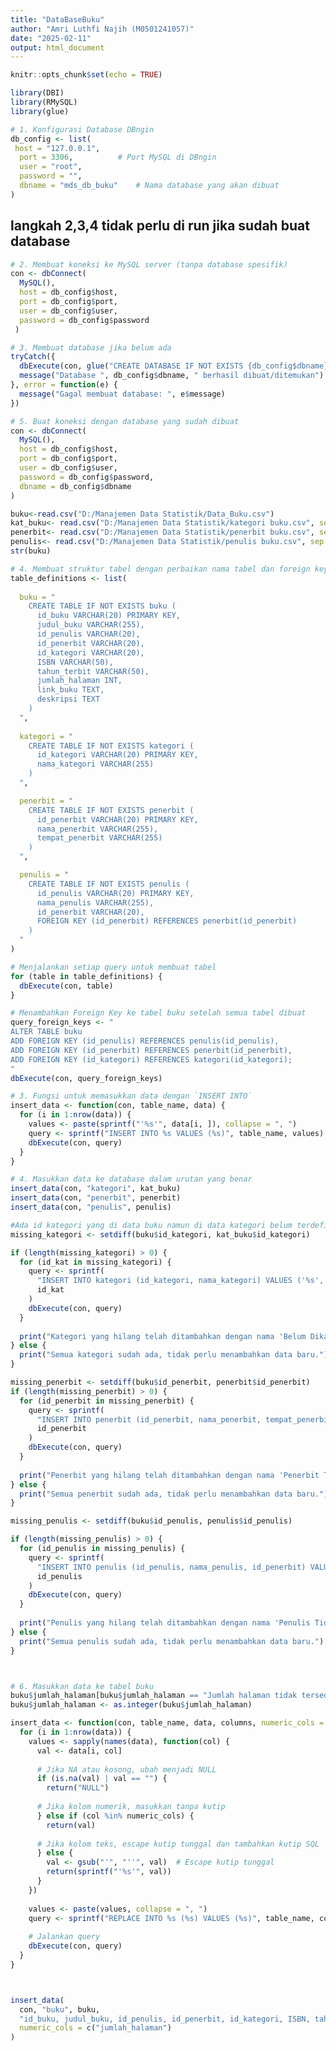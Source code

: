 ```yaml
---
title: "DataBaseBuku"
author: "Amri Luthfi Najih (M0501241057)"
date: "2025-02-11"
output: html_document
---
```


```r
knitr::opts_chunk$set(echo = TRUE)
```

```r
library(DBI)
library(RMySQL)
library(glue)
```

```r
# 1. Konfigurasi Database DBngin
db_config <- list(
 host = "127.0.0.1",
  port = 3306,          # Port MySQL di DBngin
  user = "root",
  password = "",
  dbname = "mds_db_buku"    # Nama database yang akan dibuat
)

```

## langkah 2,3,4 tidak perlu di run jika sudah buat database

```r
# 2. Membuat koneksi ke MySQL server (tanpa database spesifik)
con <- dbConnect(
  MySQL(),
  host = db_config$host,
  port = db_config$port,
  user = db_config$user,
  password = db_config$password
 )

```

```r
# 3. Membuat database jika belum ada
tryCatch({
  dbExecute(con, glue("CREATE DATABASE IF NOT EXISTS {db_config$dbname}"))
  message("Database ", db_config$dbname, " berhasil dibuat/ditemukan")
}, error = function(e) {
  message("Gagal membuat database: ", e$message)
})
```

```r
# 5. Buat koneksi dengan database yang sudah dibuat
con <- dbConnect(
  MySQL(),
  host = db_config$host,
  port = db_config$port,
  user = db_config$user,
  password = db_config$password,
  dbname = db_config$dbname
)

```


```r
buku<-read.csv("D:/Manajemen Data Statistik/Data_Buku.csv")
kat_buku<- read.csv("D:/Manajemen Data Statistik/kategori buku.csv", sep = ";")
penerbit<- read.csv("D:/Manajemen Data Statistik/penerbit buku.csv", sep = ";")
penulis<- read.csv("D:/Manajemen Data Statistik/penulis buku.csv", sep = ";")
str(buku)
```

```r
# 4. Membuat struktur tabel dengan perbaikan nama tabel dan foreign key
table_definitions <- list(
  
  buku = "
    CREATE TABLE IF NOT EXISTS buku (
      id_buku VARCHAR(20) PRIMARY KEY,
      judul_buku VARCHAR(255),
      id_penulis VARCHAR(20),
      id_penerbit VARCHAR(20),
      id_kategori VARCHAR(20),
      ISBN VARCHAR(50),
      tahun_terbit VARCHAR(50),
      jumlah_halaman INT,
      link_buku TEXT,
      deskripsi TEXT
    )
  ",
  
  kategori = "
    CREATE TABLE IF NOT EXISTS kategori (
      id_kategori VARCHAR(20) PRIMARY KEY,
      nama_kategori VARCHAR(255)
    )
  ",

  penerbit = "
    CREATE TABLE IF NOT EXISTS penerbit (
      id_penerbit VARCHAR(20) PRIMARY KEY,
      nama_penerbit VARCHAR(255),
      tempat_penerbit VARCHAR(255)
    )
  ",

  penulis = "
    CREATE TABLE IF NOT EXISTS penulis (
      id_penulis VARCHAR(20) PRIMARY KEY,
      nama_penulis VARCHAR(255),
      id_penerbit VARCHAR(20),
      FOREIGN KEY (id_penerbit) REFERENCES penerbit(id_penerbit)
    )
  "
)

# Menjalankan setiap query untuk membuat tabel
for (table in table_definitions) {
  dbExecute(con, table)
}

# Menambahkan Foreign Key ke tabel buku setelah semua tabel dibuat
query_foreign_keys <- "
ALTER TABLE buku 
ADD FOREIGN KEY (id_penulis) REFERENCES penulis(id_penulis),
ADD FOREIGN KEY (id_penerbit) REFERENCES penerbit(id_penerbit),
ADD FOREIGN KEY (id_kategori) REFERENCES kategori(id_kategori);
"
dbExecute(con, query_foreign_keys)

```

```r
# 3. Fungsi untuk memasukkan data dengan `INSERT INTO`
insert_data <- function(con, table_name, data) {
  for (i in 1:nrow(data)) {
    values <- paste(sprintf("'%s'", data[i, ]), collapse = ", ")
    query <- sprintf("INSERT INTO %s VALUES (%s)", table_name, values)
    dbExecute(con, query)
  }
}

# 4. Masukkan data ke database dalam urutan yang benar
insert_data(con, "kategori", kat_buku)
insert_data(con, "penerbit", penerbit)
insert_data(con, "penulis", penulis)

#Ada id kategori yang di data buku namun di data kategori belum terdefinisikan, sehingga pada data kategori akan ditambahkan id kategori tersebut dengan label "Belum Dikategorikan
missing_kategori <- setdiff(buku$id_kategori, kat_buku$id_kategori)

if (length(missing_kategori) > 0) {
  for (id_kat in missing_kategori) {
    query <- sprintf(
      "INSERT INTO kategori (id_kategori, nama_kategori) VALUES ('%s', 'Belum Dikategorikan')",
      id_kat
    )
    dbExecute(con, query)
  }
  
  print("Kategori yang hilang telah ditambahkan dengan nama 'Belum Dikategorikan'")
} else {
  print("Semua kategori sudah ada, tidak perlu menambahkan data baru.")
}

missing_penerbit <- setdiff(buku$id_penerbit, penerbit$id_penerbit)
if (length(missing_penerbit) > 0) {
  for (id_penerbit in missing_penerbit) {
    query <- sprintf(
      "INSERT INTO penerbit (id_penerbit, nama_penerbit, tempat_penerbit) VALUES ('%s', 'Informasi Tidak Tersedia', 'Informasi Tidak Tersedia')",
      id_penerbit
    )
    dbExecute(con, query)
  }
  
  print("Penerbit yang hilang telah ditambahkan dengan nama 'Penerbit Tidak Diketahui'")
} else {
  print("Semua penerbit sudah ada, tidak perlu menambahkan data baru.")
}

missing_penulis <- setdiff(buku$id_penulis, penulis$id_penulis)

if (length(missing_penulis) > 0) {
  for (id_penulis in missing_penulis) {
    query <- sprintf(
      "INSERT INTO penulis (id_penulis, nama_penulis, id_penerbit) VALUES ('%s', 'Informasi Tidak Tersedia', NULL)",
      id_penulis
    )
    dbExecute(con, query)
  }
  
  print("Penulis yang hilang telah ditambahkan dengan nama 'Penulis Tidak Diketahui'")
} else {
  print("Semua penulis sudah ada, tidak perlu menambahkan data baru.")
}



# 6. Masukkan data ke tabel buku
buku$jumlah_halaman[buku$jumlah_halaman == "Jumlah halaman tidak tersedia"] <- NA
buku$jumlah_halaman <- as.integer(buku$jumlah_halaman)

insert_data <- function(con, table_name, data, columns, numeric_cols = c()) {
  for (i in 1:nrow(data)) {
    values <- sapply(names(data), function(col) {
      val <- data[i, col]
      
      # Jika NA atau kosong, ubah menjadi NULL
      if (is.na(val) | val == "") {
        return("NULL")
      
      # Jika kolom numerik, masukkan tanpa kutip
      } else if (col %in% numeric_cols) {
        return(val)
      
      # Jika kolom teks, escape kutip tunggal dan tambahkan kutip SQL
      } else {
        val <- gsub("'", "''", val)  # Escape kutip tunggal
        return(sprintf("'%s'", val))
      }
    })
    
    values <- paste(values, collapse = ", ")
    query <- sprintf("REPLACE INTO %s (%s) VALUES (%s)", table_name, columns, values)
    
    # Jalankan query
    dbExecute(con, query)
  }
}



insert_data(
  con, "buku", buku, 
  "id_buku, judul_buku, id_penulis, id_penerbit, id_kategori, ISBN, tahun_terbit, jumlah_halaman, link_buku, deskripsi",
  numeric_cols = c("jumlah_halaman")
)

```








































